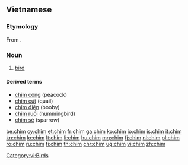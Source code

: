 ==Vietnamese==

===Etymology===
From {{etyl|mkh-pro|vi}} {{term/t|mkh-pro|*ciim}}.

===Noun===
{{vi-noun|[[𪀄]]}}

# [[bird]]

====Derived terms====
* [[chim công]] (peacock)
* [[chim cút]] (quail)
* [[chim điên]] (booby)
* [[chim ruồi]] (hummingbird)
* [[chim sẻ]] (sparrow)

{{attention|vi}}

[[Category:vi:Birds]]

[[be:chim]]
[[cy:chim]]
[[et:chim]]
[[fr:chim]]
[[ga:chim]]
[[ko:chim]]
[[io:chim]]
[[is:chim]]
[[it:chim]]
[[kn:chim]]
[[lo:chim]]
[[lt:chim]]
[[li:chim]]
[[hu:chim]]
[[mg:chim]]
[[fj:chim]]
[[nl:chim]]
[[pl:chim]]
[[ro:chim]]
[[ru:chim]]
[[fi:chim]]
[[th:chim]]
[[chr:chim]]
[[ug:chim]]
[[vi:chim]]
[[zh:chim]]